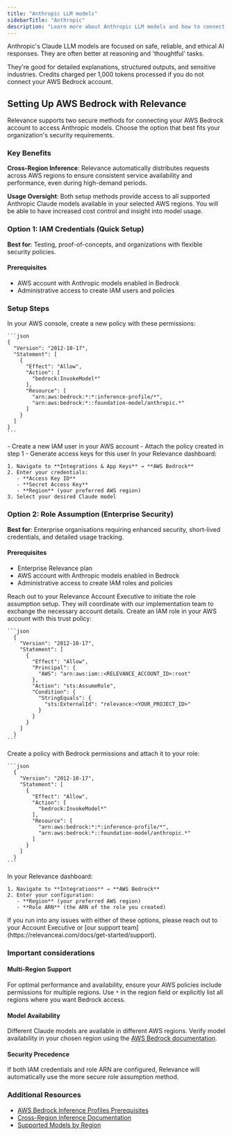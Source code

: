 ```yaml
---
title: "Anthropic LLM models"
sidebarTitle: "Anthropic"
description: "Learn more about Anthropic LLM models and how to connect your AWS Bedrock account to access Anthropic models"
---
```


Anthropic's Claude LLM models are focused on safe, reliable, and ethical AI responses. They are often better at reasoning and 'thoughtful' tasks.

<AccordionGroup>
  <Accordion title="What are they good for?">
    They're good for detailed explanations, structured outputs, and sensitive industries.
  </Accordion>
  <Accordion title="How much do they cost?">
    Credits charged per 1,000 tokens processed if you do not connect your AWS Bedrock account.
  </Accordion>
</AccordionGroup>

## Setting Up AWS Bedrock with Relevance

Relevance supports two secure methods for connecting your AWS Bedrock account to access Anthropic models. Choose the option that best fits your organization's security requirements.

### Key Benefits

**Cross-Region Inference**: Relevance automatically distributes requests across AWS regions to ensure consistent service availability and performance, even during high-demand periods.

**Usage Oversight**: Both setup methods provide access to all supported Anthropic Claude models available in your selected AWS regions. You will be able to have increased cost control and insight into model usage.

### Option 1: IAM Credentials (Quick Setup)

**Best for**: Testing, proof-of-concepts, and organizations with flexible security policies.

#### Prerequisites

- AWS account with Anthropic models enabled in Bedrock
- Administrative access to create IAM users and policies

### Setup Steps

<Steps>
  <Step title="1. Create IAM Policy">
    In your AWS console, create a new policy with these permissions:

    ```json
    {
      "Version": "2012-10-17",
      "Statement": [
        {
          "Effect": "Allow",
          "Action": [
            "bedrock:InvokeModel*"
          ],
          "Resource": [
            "arn:aws:bedrock:*:*:inference-profile/*",
            "arn:aws:bedrock:*::foundation-model/anthropic.*"
          ]
        }
      ]
    }
    ```
  </Step>
  <Step title="2. Create IAM user">
    - Create a new IAM user in your AWS account
    - Attach the policy created in step 1
    - Generate access keys for this user
  </Step>
  <Step title="3. Configure Relevance">
    In your Relevance dashboard:

    1. Navigate to **Integrations & App Keys** → **AWS Bedrock**
    2. Enter your credentials:
       - **Access Key ID**
       - **Secret Access Key**
       - **Region** (your preferred AWS region)
    3. Select your desired Claude model
  </Step>
</Steps>

### Option 2: Role Assumption (Enterprise Security)

**Best for**: Enterprise organisations requiring enhanced security, short-lived credentials, and detailed usage tracking.

#### Prerequisites

- Enterprise Relevance plan
- AWS account with Anthropic models enabled in Bedrock
- Administrative access to create IAM roles and policies

<Steps>
  <Step title="1. Contact your account team">
    Reach out to your Relevance Account Executive to initiate the role assumption setup. They will coordinate with our implementation team to exchange the necessary account details.
  </Step>
  <Step title="2. Create AWS role">
    Create an IAM role in your AWS account with this trust policy:

    ```json
      {
        "Version": "2012-10-17",
        "Statement": [
          {
            "Effect": "Allow",
            "Principal": {
              "AWS": "arn:aws:iam::<RELEVANCE_ACCOUNT_ID>:root"
            },
            "Action": "sts:AssumeRole",
            "Condition": {
              "StringEquals": {
                "sts:ExternalId": "relevance:<YOUR_PROJECT_ID>"
              }
            }
          }
        ]
      }
    ```
  </Step>
  <Step title="3. Create and attach permissions policy">
    Create a policy with Bedrock permissions and attach it to your role:

    ```json
      {
        "Version": "2012-10-17",
        "Statement": [
          {
            "Effect": "Allow",
            "Action": [
              "bedrock:InvokeModel*"
            ],
            "Resource": [
              "arn:aws:bedrock:*:*:inference-profile/*",
              "arn:aws:bedrock:*::foundation-model/anthropic.*"
            ]
          }
        ]
      }
    ```
  </Step>
  <Step title="4. Configure Relevance">
    In your Relevance dashboard:

    1. Navigate to **Integrations** → **AWS Bedrock**
    2. Enter your configuration:
       - **Region** (your preferred AWS region)
       - **Role ARN** (the ARN of the role you created)
  </Step>
</Steps>

<Note>
  If you run into any issues with either of these options, please reach out to your Account Executive or [our support team](https://relevanceai.com/docs/get-started/support).
</Note>

### Important considerations

#### Multi-Region Support

For optimal performance and availability, ensure your AWS policies include permissions for multiple regions. Use `*` in the region field or explicitly list all regions where you want Bedrock access.

#### Model Availability

Different Claude models are available in different AWS regions. Verify model availability in your chosen region using the [AWS Bedrock documentation](https://docs.aws.amazon.com/bedrock/latest/userguide/models-supported.html).

#### Security Precedence

If both IAM credentials and role ARN are configured, Relevance will automatically use the more secure role assumption method.

### Additional Resources

- [AWS Bedrock Inference Profiles Prerequisites](https://docs.aws.amazon.com/bedrock/latest/userguide/inference-profiles-prereq.html)
- [Cross-Region Inference Documentation](https://docs.aws.amazon.com/bedrock/latest/userguide/cross-region-inference.html)
- [Supported Models by Region](https://docs.aws.amazon.com/bedrock/latest/userguide/models-supported.html)